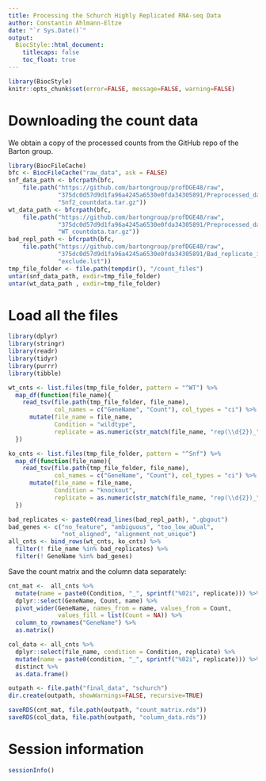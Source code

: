```yaml
---
title: Processing the Schurch Highly Replicated RNA-seq Data
author: Constantin Ahlmann-Eltze
date: "`r Sys.Date()`"
output:
  BiocStyle::html_document:
    titlecaps: false
    toc_float: true
---
```



```r
library(BiocStyle)
knitr::opts_chunk$set(error=FALSE, message=FALSE, warning=FALSE)
```

# Downloading the count data

We obtain a copy of the processed counts from the GitHub repo of the Barton group.

```r
library(BiocFileCache)
bfc <- BiocFileCache("raw_data", ask = FALSE)
snf_data_path <- bfcrpath(bfc,
    file.path("https://github.com/bartongroup/profDGE48/raw",
              "375dc0d57d9d1fa96a4245a6530e0fda34305891/Preprocessed_data",
              "Snf2_countdata.tar.gz"))
wt_data_path <- bfcrpath(bfc, 
    file.path("https://github.com/bartongroup/profDGE48/raw",
              "375dc0d57d9d1fa96a4245a6530e0fda34305891/Preprocessed_data",
              "WT_countdata.tar.gz"))
bad_repl_path <- bfcrpath(bfc, 
    file.path("https://github.com/bartongroup/profDGE48/raw",
              "375dc0d57d9d1fa96a4245a6530e0fda34305891/Bad_replicate_identification",
              "exclude.lst"))
tmp_file_folder <- file.path(tempdir(), "/count_files")
untar(snf_data_path, exdir=tmp_file_folder)
untar(wt_data_path , exdir=tmp_file_folder)
```


# Load all the files

```r
library(dplyr)
library(stringr)
library(readr)
library(tidyr)
library(purrr)
library(tibble)

wt_cnts <- list.files(tmp_file_folder, pattern = "^WT") %>%
  map_df(function(file_name){
    read_tsv(file.path(tmp_file_folder, file_name), 
             col_names = c("GeneName", "Count"), col_types = "ci") %>%
      mutate(file_name = file_name,
             Condition = "wildtype",
             replicate = as.numeric(str_match(file_name, "rep(\\d{2})_")[,2]))
  })

ko_cnts <- list.files(tmp_file_folder, pattern = "^Snf") %>%
  map_df(function(file_name){
    read_tsv(file.path(tmp_file_folder, file_name), 
             col_names = c("GeneName", "Count"), col_types = "ci") %>%
      mutate(file_name = file_name,
             Condition = "knockout",
             replicate = as.numeric(str_match(file_name, "rep(\\d{2})_")[,2]))
  })

bad_replicates <- paste0(read_lines(bad_repl_path), ".gbgout")
bad_genes <- c("no_feature", "ambiguous", "too_low_aQual", 
               "not_aligned", "alignment_not_unique")
all_cnts <- bind_rows(wt_cnts, ko_cnts) %>%
  filter(! file_name %in% bad_replicates) %>%
  filter(! GeneName %in% bad_genes)

```

Save the count matrix and the column data separately:

```r
cnt_mat <-  all_cnts %>%
  mutate(name = paste0(Condition, "_", sprintf("%02i", replicate))) %>%
  dplyr::select(GeneName, Count, name) %>%
  pivot_wider(GeneName, names_from = name, values_from = Count, 
              values_fill = list(Count = NA)) %>%
  column_to_rownames("GeneName") %>%
  as.matrix()

col_data <- all_cnts %>%
  dplyr::select(file_name, condition = Condition, replicate) %>%
  mutate(name = paste0(condition, "_", sprintf("%02i", replicate))) %>% 
  distinct %>%
  as.data.frame()


```


```r
outpath <- file.path("final_data", "schurch")
dir.create(outpath, showWarnings=FALSE, recursive=TRUE)

saveRDS(cnt_mat, file.path(outpath, "count_matrix.rds"))
saveRDS(col_data, file.path(outpath, "column_data.rds"))
```


# Session information

```r
sessionInfo()
```

